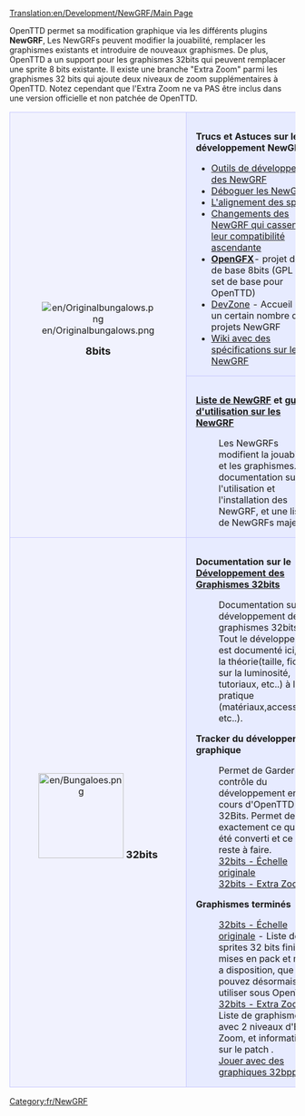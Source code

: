 [[Translation:en/Development/NewGRF/Main Page]]


OpenTTD permet sa modification graphique via les différents plugins '''NewGRF''', Les NewGRFs peuvent modifier la jouabilité, remplacer les graphismes existants et introduire de nouveaux graphismes. De plus, OpenTTD a un support pour les graphismes 32bits qui peuvent remplacer une sprite 8 bits existante. Il existe une branche "Extra Zoom" parmi les graphismes 32 bits qui ajoute deux niveaux de zoom supplémentaires à OpenTTD. Notez cependant que l'Extra Zoom ne va PAS être inclus dans une version officielle et non patchée de OpenTTD.

{| 
|-
|align="center" rowspan="2" style="background-color: #f1f2fe; border: 1px solid #c7c8fe; margin: 0; padding: 1em 1em 0em 1em;"|
[[File:en/Originalbungalows.png]]
   
<font size="4">'''8bits'''</font>


|style="background-color: #e7ebff; border: 1px solid #c7c8fe; margin: 0; padding: 1em 1em 0em 1em;"|
<font size="3">'''Trucs et Astuces sur le développement NewGRF'''</font>
*[[fr/Development/NewGRF/Outils de développement des NewGRF|Outils de développement des NewGRF]]
*[[fr/Development/NewGRF/Débogage de NewGRF|Déboguer les NewGRFs]]
*[[fr/Development/NewGRF/Alignement|L'alignement des sprites]]
*[[fr/Development/NewGRF/Incompatibilité NewGRF|Changements des NewGRF qui cassent leur compatibilité ascendante]]
*'''[[fr/Archive/Community/LisezMoi OpenGFX|OpenGFX]] '''- projet de set de base 8bits  (GPL v2 - set de base pour OpenTTD)
*[http://dev.openttdcoop.org/projects DevZone] - Accueil pour un certain nombre de projets NewGRF
*[http://wiki.ttdpatch.net/tiki-index.php?page=NewGraphicsSpecs Wiki avec des spécifications sur les NewGRF]
|-
|style="background-color: #e7ebff; border: 1px solid #c7c8fe; margin: 0; padding: 1em 1em 0em 1em;"|
<font size="3">'''[[fr/Community/NewGRF/Main Page|Liste de NewGRF]] et [[fr/Manual/NewGRF|guide d'utilisation sur les NewGRF]]'''</font>
:Les NewGRFs modifient la jouabilité et les graphismes.La documentation sur l'utilisation et l'installation des NewGRF, et une liste de NewGRFs majeurs.


|-
|align="center" style="background-color: #f1f2fe; border: 1px solid #c7c8fe; margin: 0; padding: 1em 1em 0em 1em;"|

[[File:en/Bungaloes.png|150px]]
<font size="4">'''32bits'''</font>
|style="background-color: #e7ebff; border: 1px solid #c7c8fe; margin: 0; padding: 1em 1em 0em 1em;"|
<font size="3">'''Documentation sur le [[fr/Archive/Old 32bpp/Développement de graphismes 32bits|Développement des Graphismes 32bits]] '''</font>

:Documentation sur le développement des graphismes 32bits. Tout le développement est documenté ici, de la théorie(taille, fiche sur la luminosité, tutoriaux, etc..) à la pratique (matériaux,accessoires etc..).


<font size="3">'''Tracker du développement graphique'''</font>

:Permet de Garder le contrôle du développement en cours d'OpenTTD 32Bits. Permet de voir exactement ce qui a été converti et ce qui reste à faire.
:[[fr/Archive/Old 32bpp/Tracker de développement graphique 32 bits|32bits - Échelle originale]]
:[[fr/Archive/Old 32bpp/Traqueur de développement de graphismes 32bpp (zoom extra)|32bits - Extra Zoom]]

<font size="3">'''Graphismes terminés'''</font>

:[[fr/Liste des tars 32bpp téléchargeables|32bits - Échelle originale]] - Liste de sprites 32 bits finies, mises en pack et mises a disposition, que vous pouvez désormais utiliser sous OpenTTD.
:[[fr/Niveaux de zoom extra 32bpp|32bits - Extra Zoom]] - Liste de graphismes avec 2 niveaux d'Extra Zoom, et informations sur le patch .
:[[fr/Jeu avec des graphiques 32bpp|Jouer avec des graphiques 32bpp]]!
|}

[[Category:fr/NewGRF]]